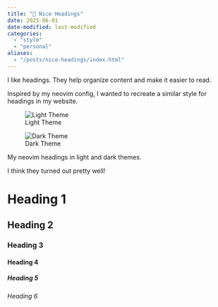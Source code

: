 ```yaml
---
title: "📰 Nice Headings"
date: 2025-06-01
date-modified: last-modified
categories:
  - "style"
  - "personal"
aliases:
  - "/posts/nice-headings/index.html"
---
```


I like headings.
They help organize content and make it easier to read.

Inspired by my neovim config, I wanted to recreate a similar style for
headings in my website.

::: {#fig-headings-neovim layout-ncol=2}

![Light Theme](/assets/nvim-headings-light.png)

![Dark Theme](/assets/nvim-headings-dark.png)

My neovim headings in light and dark themes.
:::

I think they turned out pretty well!

# Heading 1

## Heading 2

### Heading 3

#### Heading 4

##### Heading 5

###### Heading 6
